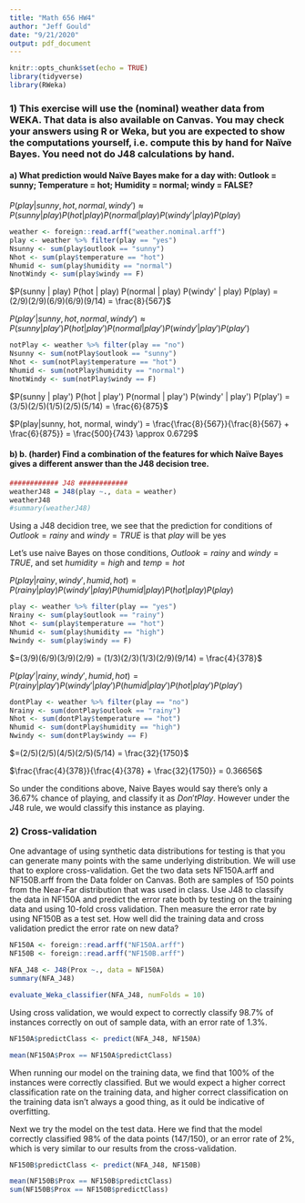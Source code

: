 ```yaml
---
title: "Math 656 HW4"
author: "Jeff Gould"
date: "9/21/2020"
output: pdf_document
---
```


```r
knitr::opts_chunk$set(echo = TRUE)
library(tidyverse)
library(RWeka)
```


### 1) This exercise will use the (nominal) weather data from WEKA. That data is also available on Canvas. You may check your answers using R or Weka, but you are expected to show the computations yourself, i.e. compute this by hand for Naïve Bayes.  You need not do J48 calculations by hand.


#### a) What prediction would Naïve Bayes make for a day with: Outlook = sunny; Temperature = hot; Humidity = normal; windy = FALSE?

$P(play | sunny, hot, normal, windy') \approx P(sunny | play) P(hot | play) P(normal | play) P(windy' | play) P(play)$

```r
weather <- foreign::read.arff("weather.nominal.arff")
play <- weather %>% filter(play == "yes")
Nsunny <- sum(play$outlook == "sunny")
Nhot <- sum(play$temperature == "hot")
Nhumid <- sum(play$humidity == "normal")
NnotWindy <- sum(play$windy == F)


```

$P(sunny | play) P(hot | play) P(normal | play) P(windy' | play) P(play) = (2/9)(2/9)(6/9)(6/9)(9/14) = \frac{8}{567}$


$P(play' | sunny, hot, normal, windy') \approx P(sunny | play') P(hot | play') P(normal | play') P(windy' | play') P(play')$

```r

notPlay <- weather %>% filter(play == "no")
Nsunny <- sum(notPlay$outlook == "sunny")
Nhot <- sum(notPlay$temperature == "hot")
Nhumid <- sum(notPlay$humidity == "normal")
NnotWindy <- sum(notPlay$windy == F)
```

$P(sunny | play') P(hot | play') P(normal | play') P(windy' | play') P(play') = (3/5)(2/5)(1/5)(2/5)(5/14) = \frac{6}{875}$

$P(play|sunny, hot, normal, windy') = \frac{\frac{8}{567}}{\frac{8}{567} + \frac{6}{875}} = \frac{500}{743} \approx 0.6729$
     
#### b) b. (harder) Find a combination of the features for which Naïve Bayes gives a different answer than the J48 decision tree.


```r

############ J48 ############
weatherJ48 = J48(play ~., data = weather)
weatherJ48
#summary(weatherJ48)


```

Using a J48 decidion tree, we see that the prediction for conditions of $Outlook = rainy$ and $windy = TRUE$ is that $play$ will be yes

Let's use naive Bayes on those conditions, $Outlook = rainy$ and $windy = TRUE$, and set $humidity = high$ and $temp = hot$

$P(play | rainy, windy', humid, hot) = P(rainy | play) P(windy' |play) P(humid | play) P(hot | play)P(play)$

```r
play <- weather %>% filter(play == "yes")
Nrainy <- sum(play$outlook == "rainy")
Nhot <- sum(play$temperature == "hot")
Nhumid <- sum(play$humidity == "high")
Nwindy <- sum(play$windy == F)
```


$=(3/9)(6/9)(3/9)(2/9) = (1/3)(2/3)(1/3)(2/9)(9/14) = \frac{4}{378}$

$P(play' | rainy, windy', humid, hot) = P(rainy | play') P(windy' |play') P(humid | play') P(hot | play')P(play')$

```r
dontPlay <- weather %>% filter(play == "no")
Nrainy <- sum(dontPlay$outlook == "rainy")
Nhot <- sum(dontPlay$temperature == "hot")
Nhumid <- sum(dontPlay$humidity == "high")
Nwindy <- sum(dontPlay$windy == F)
```

$=(2/5)(2/5)(4/5)(2/5)(5/14) = \frac{32}{1750}$

$\frac{\frac{4}{378}}{\frac{4}{378} + \frac{32}{1750}} = 0.36656$

So under the conditions above, Naive Bayes would say there's only a 36.67% chance of playing, and classify it as $Don't Play$. However under the $J48$ rule, we would classify this instance as playing.

### 2) Cross-validation

One advantage of using synthetic data distributions for testing is that you can generate many points with the same underlying distribution. We will use that to explore cross-validation. Get the two data sets NF150A.arff and NF150B.arff from the Data folder on Canvas. Both are samples of 150 points from the Near-Far distribution that was used in class. Use J48 to classify the data in NF150A and predict the error rate both by testing on the training data and using 10-fold cross validation. Then measure the error rate by using NF150B as a test set. How well did the training data and cross validation predict the error rate on new data? 

```r
NF150A <- foreign::read.arff("NF150A.arff")
NF150B <- foreign::read.arff("NF150B.arff")

NFA_J48 <- J48(Prox ~., data = NF150A)
summary(NFA_J48)

evaluate_Weka_classifier(NFA_J48, numFolds = 10)
```

Using cross validation, we would expect to correctly classify 98.7% of instances correctly on out of sample data, with an error rate of 1.3%.

```r
NF150A$predictClass <- predict(NFA_J48, NF150A)

mean(NF150A$Prox == NF150A$predictClass)

```

When running our model on the training data, we find that 100% of the instances were correctly classified. But we would expect a higher correct classification rate on the training data, and higher correct classification on the training data isn't always a good thing, as it  ould be indicative of overfitting.

Next we try the model on the test data. Here we find that the model correctly classified 98% of the data points (147/150), or an error rate of 2%, which is very similar to our results from the cross-validation.


```r
NF150B$predictClass <- predict(NFA_J48, NF150B)

mean(NF150B$Prox == NF150B$predictClass)
sum(NF150B$Prox == NF150B$predictClass)
```









